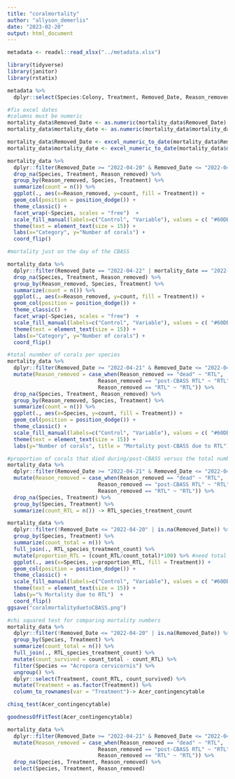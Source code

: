 ```yaml
---
title: "coralmortality"
author: "allyson_demerlis"
date: "2023-02-20"
output: html_document
---
```


```r
metadata <- readxl::read_xlsx("../metadata.xlsx")

library(tidyverse)
library(janitor)
library(rstatix)
```



```r
metadata %>% 
  dplyr::select(Species:Colony, Treatment, Removed_Date, Reason_removed, mortality_date, Notes) -> mortality_data

#fix excel dates
#columns must be numeric
mortality_data$Removed_Date <- as.numeric(mortality_data$Removed_Date)
mortality_data$mortality_date <- as.numeric(mortality_data$mortality_date)

mortality_data$Removed_Date <- excel_numeric_to_date(mortality_data$Removed_Date)
mortality_data$mortality_date <- excel_numeric_to_date(mortality_data$mortality_date)
```


```r
mortality_data %>% 
  dplyr::filter(Removed_Date >= "2022-04-20" & Removed_Date <= "2022-04-25") %>% 
  drop_na(Species, Treatment, Reason_removed) %>% 
  group_by(Reason_removed, Species, Treatment) %>% 
  summarize(count = n()) %>% 
  ggplot(., aes(x=Reason_removed, y=count, fill = Treatment)) +
  geom_col(position = position_dodge()) +
  theme_classic() +
  facet_wrap(~Species, scales = "free")  +
  scale_fill_manual(labels=c("Control", "Variable"), values = c( "#60DBDB", "#F54A34"))  +
  theme(text = element_text(size = 15)) +
  labs(x="Category", y="Number of corals") + 
  coord_flip()
```

```r
#mortality just on the day of the CBASS

mortality_data %>% 
  dplyr::filter(Removed_Date == "2022-04-22" | mortality_date == "2022-04-22") %>% 
  drop_na(Species, Treatment, Reason_removed) %>% 
  group_by(Reason_removed, Species, Treatment) %>% 
  summarize(count = n()) %>% 
  ggplot(., aes(x=Reason_removed, y=count, fill = Treatment)) +
  geom_col(position = position_dodge()) +
  theme_classic() +
  facet_wrap(~Species, scales = "free")  +
  scale_fill_manual(labels=c("Control", "Variable"), values = c( "#60DBDB", "#F54A34"))  +
  theme(text = element_text(size = 15)) +
  labs(x="Category", y="Number of corals") + 
  coord_flip()
```

```r
#total nunmber of corals per species
mortality_data %>% 
  dplyr::filter(Removed_Date >= "2022-04-21" & Removed_Date <= "2022-04-25") %>% 
  mutate(Reason_removed = case_when(Reason_removed == "dead" ~ "RTL",
                             Reason_removed == "post-CBASS RTL" ~ "RTL",
                             Reason_removed == "RTL" ~ "RTL")) %>% 
  drop_na(Species, Treatment, Reason_removed) %>% 
  group_by(Reason_removed, Species, Treatment) %>% 
  summarize(count = n()) %>% 
  ggplot(., aes(x=Species, y=count, fill = Treatment)) +
  geom_col(position = position_dodge()) +
  theme_classic() +
  scale_fill_manual(labels=c("Control", "Variable"), values = c( "#60DBDB", "#F54A34"))  +
  theme(text = element_text(size = 15)) +
  labs(y="Number of corals", title = "Mortality post-CBASS due to RTL")
```


```r
#proportion of corals that died during/post-CBASS versus the total number of corals that went into the CBASS
mortality_data %>% 
  dplyr::filter(Removed_Date >= "2022-04-21" & Removed_Date <= "2022-04-25") %>% 
  mutate(Reason_removed = case_when(Reason_removed == "dead" ~ "RTL",
                             Reason_removed == "post-CBASS RTL" ~ "RTL",
                             Reason_removed == "RTL" ~ "RTL")) %>% 
  drop_na(Species, Treatment) %>% 
  group_by(Species, Treatment) %>% 
  summarize(count_RTL = n()) -> RTL_species_treatment_count

mortality_data %>% 
  dplyr::filter(!Removed_Date <= "2022-04-20" | is.na(Removed_Date)) %>% #remove everything that was removed before CBASS so you only account for RTL due to CBASS
  group_by(Species, Treatment) %>% 
  summarize(count_total = n()) %>% 
  full_join(., RTL_species_treatment_count) %>% 
  mutate(proportion_RTL = (count_RTL/count_total)*100) %>% #need total number of corals that were alive at that time
  ggplot(., aes(x=Species, y=proportion_RTL, fill = Treatment)) +
  geom_col(position = position_dodge()) +
  theme_classic() +
  scale_fill_manual(labels=c("Control", "Variable"), values = c( "#60DBDB", "#F54A34"))  +
  theme(text = element_text(size = 15)) +
  labs(y="% Mortality due to RTL")  + 
  coord_flip()
ggsave("coralmortalityduetoCBASS.png")
```


```r
#chi squared test for comparing mortality numbers
mortality_data %>% 
  dplyr::filter(!Removed_Date <= "2022-04-20" | is.na(Removed_Date)) %>% 
  group_by(Species, Treatment) %>% 
  summarize(count_total = n()) %>% 
  full_join(., RTL_species_treatment_count) %>% 
  mutate(count_survived = count_total - count_RTL) %>% 
  filter(Species == "Acropora cervicornis") %>% 
  ungroup() %>% 
  dplyr::select(Treatment, count_RTL, count_survived) %>% 
  mutate(Treatment = as.factor(Treatment)) %>% 
  column_to_rownames(var = "Treatment")-> Acer_contingencytable

chisq_test(Acer_contingencytable)

goodnessOfFitTest(Acer_contingencytable)

mortality_data %>% 
  dplyr::filter(Removed_Date >= "2022-04-21" & Removed_Date <= "2022-04-25") %>% 
  mutate(Reason_removed = case_when(Reason_removed == "dead" ~ "RTL",
                             Reason_removed == "post-CBASS RTL" ~ "RTL",
                             Reason_removed == "RTL" ~ "RTL")) %>% 
  drop_na(Species, Treatment, Reason_removed) %>% 
  select(Species, Treatment, Reason_removed)
```